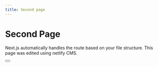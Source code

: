 ```yaml
---
title: Second page
---
```


# Second Page

Next.js automatically handles the route based on your file structure. This page was edited using netlify CMS.

<Button label="Back to Home page" href="/" />
